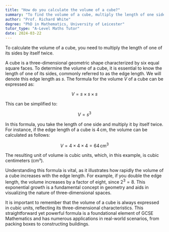 ```yaml
---
title: "How do you calculate the volume of a cube?"
summary: "To find the volume of a cube, multiply the length of one side by itself two times."
author: "Prof. Richard White"
degree: "PhD in Mathematics, University of Leicester"
tutor_type: "A-Level Maths Tutor"
date: 2024-03-22
---
```


To calculate the volume of a cube, you need to multiply the length of one of its sides by itself twice.

A cube is a three-dimensional geometric shape characterized by six equal square faces. To determine the volume of a cube, it is essential to know the length of one of its sides, commonly referred to as the edge length. We will denote this edge length as $s$. The formula for the volume $V$ of a cube can be expressed as:

$$
V = s \times s \times s
$$

This can be simplified to:

$$
V = s^3
$$

In this formula, you take the length of one side and multiply it by itself twice. For instance, if the edge length of a cube is $4 \, \text{cm}$, the volume can be calculated as follows:

$$
V = 4 \times 4 \times 4 = 64 \, \text{cm}^3
$$

The resulting unit of volume is cubic units, which, in this example, is cubic centimeters (cm³).

Understanding this formula is vital, as it illustrates how rapidly the volume of a cube increases with the edge length. For example, if you double the edge length, the volume increases by a factor of eight, since $2^3 = 8$. This exponential growth is a fundamental concept in geometry and aids in visualizing the nature of three-dimensional spaces.

It is important to remember that the volume of a cube is always expressed in cubic units, reflecting its three-dimensional characteristics. This straightforward yet powerful formula is a foundational element of GCSE Mathematics and has numerous applications in real-world scenarios, from packing boxes to constructing buildings.
    